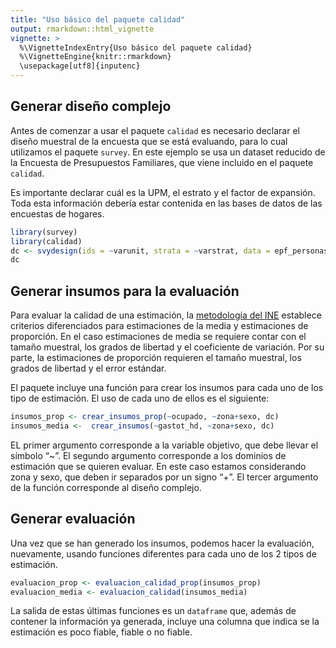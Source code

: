 ---
title: "Uso básico del paquete calidad"
output: rmarkdown::html_vignette
vignette: >
  %\VignetteIndexEntry{Uso básico del paquete calidad}
  %\VignetteEngine{knitr::rmarkdown}
  \usepackage[utf8]{inputenc}
---



## Generar diseño complejo

Antes de comenzar a usar el paquete `calidad` es necesario declarar el diseño muestral de la encuesta que se está evaluando, para lo cual utilizamos el paquete `survey`. En este ejemplo se usa un dataset reducido de la Encuesta de Presupuestos Familiares, que viene incluido en el paquete `calidad`.  

Es importante declarar cuál es la UPM, el estrato y el factor de expansión. Toda esta información debería estar contenida en las bases de datos de las encuestas de hogares.

```{r, message=FALSE}
library(survey)
library(calidad)
dc <- svydesign(ids = ~varunit, strata = ~varstrat, data = epf_personas, weights = ~fe)
dc
```

## Generar insumos para la evaluación

Para evaluar la calidad de una estimación, la [metodología del INE](https://www.ine.cl/docs/default-source/documentos-de-trabajo/20200318-lineamientos-medidas-de-precisi%C3%B3n.pdf?sfvrsn=f1ab2dbe_4) establece criterios diferenciados para estimaciones de la media y estimaciones de proporción. En el caso estimaciones de media se requiere contar con el tamaño muestral, los grados de libertad y el coeficiente de variación. Por su parte, la estimaciones de proporción requieren el tamaño muestral, los grados de libertad y el error estándar.   

El paquete incluye una función para crear los insumos para cada uno de los tipo de estimación. El uso de cada uno de ellos es el siguiente: 


```{r, eval=T}
insumos_prop <- crear_insumos_prop(~ocupado, ~zona+sexo, dc)
insumos_media <-  crear_insumos(~gastot_hd, ~zona+sexo, dc)
```

EL primer argumento corresponde a la variable objetivo, que debe llevar el símbolo "~". El segundo argumento corresponde a los dominios de estimación que se quieren evaluar. En este caso estamos considerando zona y sexo, que deben ir separados por un signo "+". El tercer argumento de la función corresponde al diseño complejo.   

## Generar evaluación 

Una vez que se han generado los insumos, podemos hacer la evaluación, nuevamente, usando funciones diferentes para cada uno de los 2 tipos de estimación. 

```{r, eval=T}
evaluacion_prop <- evaluacion_calidad_prop(insumos_prop)
evaluacion_media <- evaluacion_calidad(insumos_media)
```

La salida de estas últimas funciones es un `dataframe` que, además de contener la información ya generada, incluye una columna que indica se la estimación es poco fiable, fiable o no fiable. 



